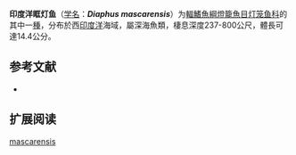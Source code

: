 {{Speciesbox
| name = 印度洋眶灯鱼
| status = NE
| status_system = IUCN3.1
| image = 
| genus = Diaphus
| species = mascarensis
| authority = [[Becker|Becker]], 1990
| synonyms = 
}}

'''印度洋眶灯鱼'''（[[学名|学名]]：'''''Diaphus mascarensis'''''）为[[輻鰭魚綱|輻鰭魚綱]][[燈籠魚目|燈籠魚目]][[灯笼鱼科|灯笼鱼科]]的其中一[[種|種]]，分布於西[[印度洋|印度洋]]海域，屬深海魚類，棲息深度237-800公尺，體長可達14.4公分。

== 参考文献 ==
{{refbegin}}
*{{FishBase_species|genus=Diaphus|species=mascarensis|year=2012|month=1}}
{{refend}}

==扩展阅读==
{{refbegin}}
{{Wikispecies-inline|Diaphus mascarensis|印度洋眶灯鱼}}
{{refend}}
{{Taxonbar|from=Q1952170}}

[[Category:眶灯鱼属|mascarensis]]


{{灯笼鱼目小作品}}